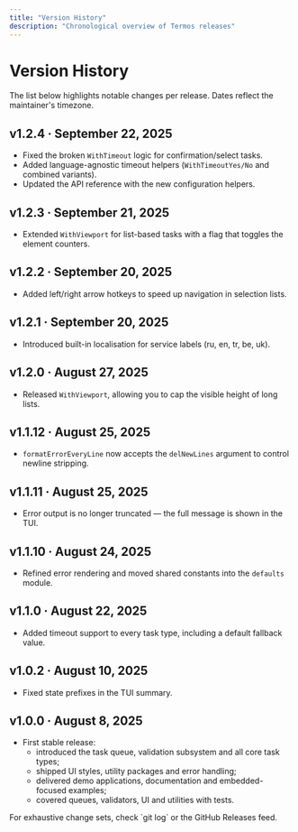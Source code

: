```yaml
---
title: "Version History"
description: "Chronological overview of Termos releases"
---
```


# Version History

<Info>
The list below highlights notable changes per release. Dates reflect the maintainer's timezone.
</Info>

## v1.2.4 · September 22, 2025
- Fixed the broken `WithTimeout` logic for confirmation/select tasks.
- Added language-agnostic timeout helpers (`WithTimeoutYes/No` and combined variants).
- Updated the API reference with the new configuration helpers.

## v1.2.3 · September 21, 2025
- Extended `WithViewport` for list-based tasks with a flag that toggles the element counters.

## v1.2.2 · September 20, 2025
- Added left/right arrow hotkeys to speed up navigation in selection lists.

## v1.2.1 · September 20, 2025
- Introduced built-in localisation for service labels (ru, en, tr, be, uk).

## v1.2.0 · August 27, 2025
- Released `WithViewport`, allowing you to cap the visible height of long lists.

## v1.1.12 · August 25, 2025
- `formatErrorEveryLine` now accepts the `delNewLines` argument to control newline stripping.

## v1.1.11 · August 25, 2025
- Error output is no longer truncated — the full message is shown in the TUI.

## v1.1.10 · August 24, 2025
- Refined error rendering and moved shared constants into the `defaults` module.

## v1.1.0 · August 22, 2025
- Added timeout support to every task type, including a default fallback value.

## v1.0.2 · August 10, 2025
- Fixed state prefixes in the TUI summary.

## v1.0.0 · August 8, 2025
- First stable release:
  - introduced the task queue, validation subsystem and all core task types;
  - shipped UI styles, utility packages and error handling;
  - delivered demo applications, documentation and embedded-focused examples;
  - covered queues, validators, UI and utilities with tests.

<Note>
For exhaustive change sets, check `git log` or the GitHub Releases feed.
</Note>
